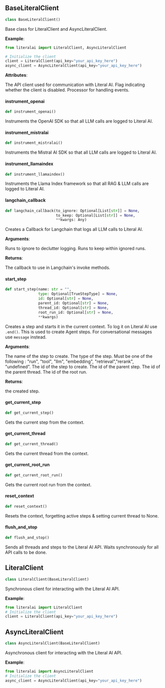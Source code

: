 <a id="literalai.client"></a>


<a id="literalai.client.BaseLiteralClient"></a>

## BaseLiteralClient

```python
class BaseLiteralClient()
```

Base class for LiteralClient and AsyncLiteralClient.

**Example**:

```python
from literalai import LiteralClient, AsyncLiteralClient

# Initialize the client
client = LiteralClient(api_key="your_api_key_here")
async_client = AsyncLiteralClient(api_key="your_api_key_here")
```

**Attributes**:

<ResponseField name="api" type="Union[LiteralAPI, AsyncLiteralAPI]">The API client used for communication with Literal AI.</ResponseField>
<ResponseField name="disabled" type="bool">Flag indicating whether the client is disabled.</ResponseField>
<ResponseField name="event_processor" type="EventProcessor">Processor for handling events.</ResponseField>

<a id="literalai.client.BaseLiteralClient.instrument_openai"></a>

#### instrument\_openai

```python
def instrument_openai()
```

Instruments the OpenAI SDK so that all LLM calls are logged to Literal AI.

<a id="literalai.client.BaseLiteralClient.instrument_mistralai"></a>

#### instrument\_mistralai

```python
def instrument_mistralai()
```

Instruments the Mistral AI SDK so that all LLM calls are logged to Literal AI.

<a id="literalai.client.BaseLiteralClient.instrument_llamaindex"></a>

#### instrument\_llamaindex

```python
def instrument_llamaindex()
```

Instruments the Llama Index framework so that all RAG & LLM calls are logged to Literal AI.

<a id="literalai.client.BaseLiteralClient.langchain_callback"></a>

#### langchain\_callback

```python
def langchain_callback(to_ignore: Optional[List[str]] = None,
                       to_keep: Optional[List[str]] = None,
                       **kwargs: Any)
```

Creates a Callback for Langchain that logs all LLM calls to Literal AI.

**Arguments**:

<ResponseField name="to_ignore" type="Optional[List[str]]">Runs to ignore to declutter logging.</ResponseField>
<ResponseField name="to_keep" type="Optional[List[str]]">Runs to keep within ignored runs.</ResponseField>
  

**Returns**:

<ResponseField name="LangchainTracer">The callback to use in Langchain's invoke methods.</ResponseField>

<a id="literalai.client.BaseLiteralClient.start_step"></a>

#### start\_step

```python
def start_step(name: str = "",
               type: Optional[TrueStepType] = None,
               id: Optional[str] = None,
               parent_id: Optional[str] = None,
               thread_id: Optional[str] = None,
               root_run_id: Optional[str] = None,
               **kwargs)
```

Creates a step and starts it in the current context. To log it on Literal AI use `.end()`.
This is used to create Agent steps. For conversational messages use `message` instead.

**Arguments**:

<ResponseField name="name" type="Optional[str]">The name of the step to create.</ResponseField>
<ResponseField name="type" type="TrueStepType">The type of the step. Must be one of the following :</ResponseField>
  "run", "tool", "llm", "embedding", "retrieval","rerank", "undefined".
<ResponseField name="id" type="Optional[str]">The id of the step to create.</ResponseField>
<ResponseField name="parent_id" type="Optional[str]">The id of the parent step.</ResponseField>
<ResponseField name="thread_id" type="Optional[str]">The id of the parent thread.</ResponseField>
<ResponseField name="root_run_id" type="Optional[str]">The id of the root run.</ResponseField>
  

**Returns**:

<ResponseField name="Step">the created step.</ResponseField>

<a id="literalai.client.BaseLiteralClient.get_current_step"></a>

#### get\_current\_step

```python
def get_current_step()
```

Gets the current step from the context.

<a id="literalai.client.BaseLiteralClient.get_current_thread"></a>

#### get\_current\_thread

```python
def get_current_thread()
```

Gets the current thread from the context.

<a id="literalai.client.BaseLiteralClient.get_current_root_run"></a>

#### get\_current\_root\_run

```python
def get_current_root_run()
```

Gets the current root run from the context.

<a id="literalai.client.BaseLiteralClient.reset_context"></a>

#### reset\_context

```python
def reset_context()
```

Resets the context, forgetting active steps & setting current thread to None.

<a id="literalai.client.BaseLiteralClient.flush_and_stop"></a>

#### flush\_and\_stop

```python
def flush_and_stop()
```

Sends all threads and steps to the Literal AI API. Waits synchronously for all API calls to be done.

<a id="literalai.client.LiteralClient"></a>

## LiteralClient

```python
class LiteralClient(BaseLiteralClient)
```

Synchronous client for interacting with the Literal AI API.

**Example**:

```python
from literalai import LiteralClient
# Initialize the client
client = LiteralClient(api_key="your_api_key_here")
```

<a id="literalai.client.AsyncLiteralClient"></a>

## AsyncLiteralClient

```python
class AsyncLiteralClient(BaseLiteralClient)
```

Asynchronous client for interacting with the Literal AI API.

**Example**:

```python
from literalai import AsyncLiteralClient
# Initialize the client
async_client = AsyncLiteralClient(api_key="your_api_key_here")
```

